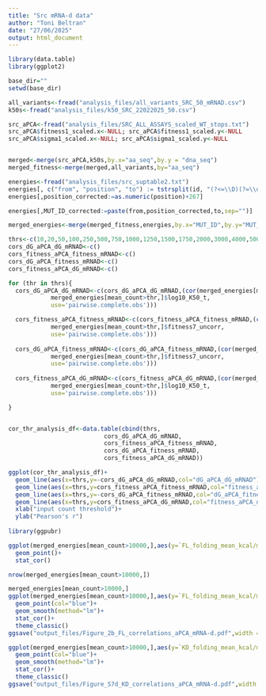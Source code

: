 ```yaml
---
title: "Src mRNA-d data"
author: "Toni Beltran"
date: "27/06/2025"
output: html_document
---
```


```r

library(data.table)
library(ggplot2)

base_dir=""
setwd(base_dir)

all_variants<-fread("analysis_files/all_variants_SRC_50_mRNAD.csv")
k50s<-fread("analysis_files/k50_SRC_22022025_50.csv")

src_aPCA<-fread("analysis_files/SRC_ALL_ASSAYS_scaled_WT_stops.txt")
src_aPCA$fitness1_scaled.x<-NULL; src_aPCA$fitness1_scaled.y<-NULL
src_aPCA$sigma1_scaled.x<-NULL; src_aPCA$sigma1_scaled.y<-NULL


merged<-merge(src_aPCA,k50s,by.x="aa_seq",by.y = "dna_seq")
merged_fitness<-merge(merged,all_variants,by="aa_seq")

energies<-fread("analysis_files/src_suptable2.txt")
energies[, c("from", "position", "to") := tstrsplit(id, "(?<=\\D)(?=\\d)|(?<=\\d)(?=\\D)", perl = TRUE)]
energies[,position_corrected:=as.numeric(position)+267]

energies[,MUT_ID_corrected:=paste(from,position_corrected,to,sep="")]

merged_energies<-merge(merged_fitness,energies,by.x="MUT_ID",by.y="MUT_ID_corrected")

thrs<-c(10,20,50,100,250,500,750,1000,1250,1500,1750,2000,3000,4000,5000,6000,7000,8000,9000,10000)
cors_dG_aPCA_dG_mRNAD<-c()
cors_fitness_aPCA_fitness_mRNAD<-c()
cors_dG_aPCA_fitness_mRNAD<-c()
cors_fitness_aPCA_dG_mRNAD<-c()

for (thr in thrs){
  cors_dG_aPCA_dG_mRNAD<-c(cors_dG_aPCA_dG_mRNAD,(cor(merged_energies[mean_count>thr,]$`FL_folding_mean_kcal/mol`,
            merged_energies[mean_count>thr,]$log10_K50_t,
            use='pairwise.complete.obs')))

  cors_fitness_aPCA_fitness_mRNAD<-c(cors_fitness_aPCA_fitness_mRNAD,(cor(merged_energies[mean_count>thr,]$FL_sandwich_fitness,
            merged_energies[mean_count>thr,]$fitness7_uncorr,
            use='pairwise.complete.obs')))
  
  cors_dG_aPCA_fitness_mRNAD<-c(cors_dG_aPCA_fitness_mRNAD,(cor(merged_energies[mean_count>thr,]$`FL_folding_mean_kcal/mol`,
            merged_energies[mean_count>thr,]$fitness7_uncorr,
            use='pairwise.complete.obs')))
  
  cors_fitness_aPCA_dG_mRNAD<-c(cors_fitness_aPCA_dG_mRNAD,(cor(merged_energies[mean_count>thr,]$FL_sandwich_fitness,
            merged_energies[mean_count>thr,]$log10_K50_t,
            use='pairwise.complete.obs')))

}


cor_thr_analysis_df<-data.table(cbind(thrs,
                           cors_dG_aPCA_dG_mRNAD,
                           cors_fitness_aPCA_fitness_mRNAD,
                           cors_dG_aPCA_fitness_mRNAD,
                           cors_fitness_aPCA_dG_mRNAD))

ggplot(cor_thr_analysis_df)+
  geom_line(aes(x=thrs,y=-cors_dG_aPCA_dG_mRNAD,col="dG_aPCA_dG_mRNAD"))+
  geom_line(aes(x=thrs,y=cors_fitness_aPCA_fitness_mRNAD,col="fitness_aPCA_fitness_mRNAD"))+
  geom_line(aes(x=thrs,y=-cors_dG_aPCA_fitness_mRNAD,col="dG_aPCA_fitness_mRNAD"))+
  geom_line(aes(x=thrs,y=cors_fitness_aPCA_dG_mRNAD,col="fitness_aPCA_dG_mRNAD"))+
  xlab("input count threshold")+
  ylab("Pearson's r")
 
library(ggpubr)

ggplot(merged_energies[mean_count>10000,],aes(y=`FL_folding_mean_kcal/mol`,x=log10_K50_t))+
  geom_point()+
  stat_cor()

nrow(merged_energies[mean_count>10000,])

merged_energies[mean_count>10000,]
ggplot(merged_energies[mean_count>10000,],aes(y=`FL_folding_mean_kcal/mol`,x=log10_K50_t))+
  geom_point(col="blue")+
  geom_smooth(method="lm")+
  stat_cor()+
  theme_classic()
ggsave("output_files/Figure_2b_FL_correlations_aPCA_mRNA-d.pdf",width = 3,height = 3)

ggplot(merged_energies[mean_count>10000,],aes(y=`KD_folding_mean_kcal/mol`,x=log10_K50_t))+
  geom_point(col="blue")+
  geom_smooth(method="lm")+
  stat_cor()+
  theme_classic()
ggsave("output_files/Figure_S7d_KD_correlations_aPCA_mRNA-d.pdf",width = 3,height = 3)


```

